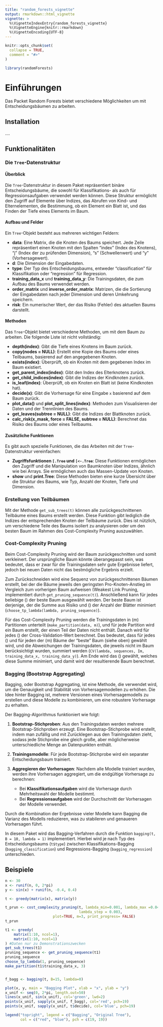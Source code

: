 ```yaml
---
title: "random_forests_vignette"
output: rmarkdown::html_vignette
vignette: >
  %\VignetteIndexEntry{random_forests_vignette}
  %\VignetteEngine{knitr::rmarkdown}
  %\VignetteEncoding{UTF-8}
---
```





```r
knitr::opts_chunk$set(
  collapse = TRUE,
  comment = "#>"
)
```

```r
library(randomForests)
```


# Einführungen
Das Packet Random Forests bietet verschiedene Möglichkeiten um mit Entscheidungsbäumen zu arbeiten.

## Installation
....

## Funktionalitäten
### Die `Tree`-Datenstruktur

#### Überblick

Die `Tree`-Datenstruktur in diesem Paket repräsentiert binäre Entscheidungsbäume, die sowohl für Klassifikations- als auch für Regressionsaufgaben verwendet werden können. Diese Struktur ermöglicht den Zugriff auf Elemente über Indizes, das Abrufen von Kind- und Elternelementen, die Bestimmung, ob ein Element ein Blatt ist, und das Finden der Tiefe eines Elements im Baum.

#### Aufbau und Felder

Ein `Tree`-Objekt besteht aus mehreren wichtigen Feldern:

- **data**: Eine Matrix, die die Knoten des Baums speichert. Jede Zeile repräsentiert einen Knoten mit den Spalten "index" (Index des Knotens), "j" (Index der zu prüfenden Dimension), "s" (Schwellenwert) und "y" (Vorhersagewert).
- **d**: Die Dimension der Eingabedaten.
- **type**: Der Typ des Entscheidungsbaums, entweder "classification" für Klassifikation oder "regression" für Regression.
- **training_data_x** und **training_data_y**: Die Trainingsdaten, die zum Aufbau des Baums verwendet werden.
- **order_matrix** und **inverse_order_matrix**: Matrizen, die die Sortierung der Eingabedaten nach jeder Dimension und deren Umkehrung speichern.
- **risk**: Ein numerischer Wert, der das Risiko (Fehler) des aktuellen Baums darstellt.

#### Methoden

Das `Tree`-Objekt bietet verschiedene Methoden, um mit dem Baum zu arbeiten.
Die folgende Liste ist nicht vollständig:


- **depth(index)**: Gibt die Tiefe eines Knotens im Baum zurück.
- **copy(nodes = NULL)**: Erstellt eine Kopie des Baums oder eines Teilbaums, basierend auf den angegebenen Knoten.
- **exists(index)**: Überprüft, ob ein Knoten mit dem gegebenen Index im Baum existiert.
- **get_parent_index(index)**: Gibt den Index des Elterknotens zurück.
- **get_child_indices(index)**: Gibt die Indizes der Kindknoten zurück.
- **is_leaf(index)**: Überprüft, ob ein Knoten ein Blatt ist (keine Kindknoten hat).
- **decide(x)**: Gibt die Vorhersage für eine Eingabe `x` basierend auf dem Baum zurück.
- **plot_data()** und **plot_split_lines(index)**: Methoden zum Visualisieren der Daten und der Trennlinien des Baums.
- **get_leaves(subtree = NULL)**: Gibt die Indizes der Blattknoten zurück.
- **calc_risk(x_mask, force = FALSE, subtree = NULL)**: Berechnet das Risiko des Baums oder eines Teilbaums.

#### Zusätzliche Funktionen

Es gibt auch spezielle Funktionen, die das Arbeiten mit der `Tree`-Datenstruktur vereinfachen:

- **Zugriffsfunktionen `[.Tree` und `[<-.Tree`**: Diese Funktionen ermöglichen den Zugriff und die Manipulation von Baumknoten über Indizes, ähnlich wie bei Arrays. Sie ermöglichen auch das Massen-Update von Knoten.
- **show** und **print.Tree**: Diese Methoden bieten eine kurze Übersicht über die Struktur des Baums, wie Typ, Anzahl der Knoten, Tiefe und Dimension.

### Erstellung von Teilbäumen

Mit der Methode `get_sub_trees(t)` können alle zurückgeschnittenen Teilbäume eines Baums erstellt werden. Diese Funktion gibt lediglich die Indizes der entsprechenden Knoten der Teilbäume zurück. Dies ist nützlich, um verschiedene Teile des Baums isoliert zu analysieren oder um den besten Baum im Rahmen des Cost-Complexity Pruning auszuwählen.



### Cost-Complexity Pruning

Beim Cost-Complexity Pruning wird der Baum zurückgeschnitten und somit verkleinert. Der ursprüngliche Baum könnte überangepasst sein, was bedeutet, dass er zwar für die Trainingsdaten sehr gute Ergebnisse liefert, jedoch bei neuen Daten nicht das bestmögliche Ergebnis erzielt.

Zum Zurückschneiden wird eine Sequenz von zurückgeschnittenen Bäumen erstellt, bei der die Bäume jeweils den geringsten Pro-Knoten-Anstieg im Vergleich zum vorherigen Baum aufweisen (Weakest Link Pruning, implementiert durch `get_pruning_sequence(t)`). Anschließend kann für jedes beliebige \(\lambda \in \mathbb{R}\) der beste Baum ausgewählt werden. Der beste Baum ist derjenige, der die Summe aus Risiko und \(\lambda \times\) der Anzahl der Blätter minimiert (`choose_tp_lambda(lambda, pruning_sequence)`).

Für das Cost-Complexity Pruning werden die Trainingsdaten in \(m\) Partitionen unterteilt (`make_partition(data, m)`), und für jede Partition wird ein Baum erstellt, der einen Teil der Daten nicht enthält. Danach wird für jedes \(\lambda\) der Cross-Validation-Wert berechnet. Das bedeutet, dass für jedes \(\lambda\) und für jeden der \(m\) Bäume der "beste" Baum (siehe oben) gewählt wird, und die Abweichungen der Trainingsdaten, die jeweils nicht im Baum berücksichtigt wurden, summiert werden (`CV(lambda, sequences, Im, training_data_x, training_data_y)`). Am Ende wird das \(\lambda\) gewählt, welches diese Summe minimiert, und damit wird der resultierende Baum berechnet.

### Bagging (Bootstrap Aggregating)

Bagging, oder Bootstrap Aggregating, ist eine Methode, die verwendet wird, um die Genauigkeit und Stabilität von Vorhersagemodellen zu erhöhen. Die Idee hinter Bagging ist, mehrere Versionen eines Vorhersagemodells zu erstellen und diese Modelle zu kombinieren, um eine robustere Vorhersage zu erhalten.


Der Bagging-Algorithmus funktioniert wie folgt:

1. **Bootstrap-Stichproben**: Aus den Trainingsdaten werden mehrere Bootstrap-Stichproben erzeugt. Eine Bootstrap-Stichprobe wird erstellt, indem man zufällig und mit Zurücklegen aus den Trainingsdaten zieht, sodass jede Stichprobe eine gleich große, aber möglicherweise unterschiedliche Menge an Datenpunkten enthält.

2. **Trainingsmodelle**: Für jede Bootstrap-Stichprobe wird ein separater Entscheidungsbaum trainiert.

3. **Aggregieren der Vorhersagen**: Nachdem alle Modelle trainiert wurden, werden ihre Vorhersagen aggregiert, um die endgültige Vorhersage zu berechnen:
    - Bei **Klassifikationsaufgaben** wird die Vorhersage durch Mehrheitswahl der Modelle bestimmt.
    - Bei **Regressionsaufgaben** wird der Durchschnitt der Vorhersagen der Modelle verwendet.

Durch die Kombination der Ergebnisse vieler Modelle kann Bagging die Varianz des Modells reduzieren, was zu stabileren und genaueren Vorhersagen führt.


In diesem Paket wird das Bagging-Verfahren durch die Funktion `bagging(t, B = 10, lambda = 1)` implementiert. Hierbei wird je nach Typ des Entscheidungsbaums (`t$type`) zwischen Klassifikations-Bagging (`bagging_classification`) und Regressions-Bagging (`bagging_regression`) unterschieden.


## Beispiele
```r
n <- 30
x <- runif(n, 0, 2*pi)
y <- sin(x) + runif(n, -0.4, 0.4)

t <- greedy(matrix(x), matrix(y))

t_prun <- cost_complexity_pruning(t, lambda_min=0.001, lambda_max =0.04, 
                                  lambda_step = 0.003, 
                      plot=TRUE, m=3, print_progress= FALSE)
t_prun

t1 <- greedy(
    matrix(1:10, ncol=1),
    matrix(1:10, ncol=1)
) #Daten nur zu Demonstrationszwecken
get_sub_trees(t1)
pruning_sequence <- get_pruning_sequence(t1)
pruning_sequence
choose_tp_lambda(1, pruning_sequence)
make_partition(t1$training_data_x, 3)


f_bagg <- bagging(t, B=15, lambda=0)

plot(x, y, main = "Bagging Plot", xlab = "x", ylab = "y")
x_unif <- seq(0, 2*pi, length.out=50)
lines(x_unif, sin(x_unif), col='green', lwd=2)
points(x_unif, sapply(x_unif, f_bagg), col='red', pch=19)
points(x_unif, sapply(x_unif, t$decide), col='blue', pch=19)

legend("topright", legend = c("Bagging", "Original Tree"),
       col = c("red", "blue"), pch = c(19, 19))
```
